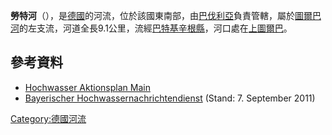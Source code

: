 {{Multiple issues|
{{Expand language|1=de|time=2020-12-10T09:03:39+00:00}}
{{Onesource|time=2020-12-10T09:03:39+00:00}}
}}
{{Coord|50|11|52.19|N|9|57|52.54|E|display=title}}

'''勞特河'''（{{lang-de|Lauter}}），是[[德國|德國]]的河流，位於該國東南部，由[[巴伐利亞|巴伐利亞]]負責管轄，屬於[[圖爾巴河|圖爾巴河]]的左支流，河道全長9.1公里，流經[[巴特基辛根縣|巴特基辛根縣]]，河口處在[[上圖爾巴|上圖爾巴]]。

==參考資料==
* [http://www.hopla-main.de/index.php?option=com_content&view=article&id=99&Itemid=96 Hochwasser Aktionsplan Main]
* [http://www.hnd.bayern.de/ Bayerischer Hochwassernachrichtendienst] {{Wayback|url=http://www.hnd.bayern.de/ |date=20110511132544 }} (Stand: 7. September 2011)

{{Germany-geo-stub}}
[[Category:德國河流|Category:德國河流]]